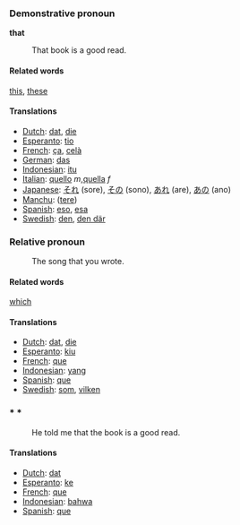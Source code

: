 ===Demonstrative pronoun===

'''that'''

:That book is a good read.

====Related words====
[[this]], [[these]]

====Translations====

*[[Dutch]]: [[dat]], [[die]]
*[[Esperanto]]: [[tio]]
*[[French]]: [[ça]], [[celà]]
*[[German]]: [[das]]
*[[Indonesian]]: [[itu]]
*[[Italian]]: [[quello]] ''m'',[[quella]] ''f''
*[[Japanese]]: [[それ]] (sore), [[その]] (sono), [[あれ]] (are), [[あの]] (ano)
*[[Manchu]]: ([[tere]])
*[[Spanish]]: [[eso]], [[esa]]
*[[Swedish]]: [[den]], [[den där]]

===Relative pronoun===

:The song that you wrote.

====Related words====
[[which]]

====Translations====

*[[Dutch]]: [[dat]], [[die]]
*[[Esperanto]]: [[kiu]]
*[[French]]: [[que]]
*[[Indonesian]]: [[yang]]
*[[Spanish]]: [[que]]
*[[Swedish]]: [[som]], [[vilken]]

=== * * ===

:He told me that the book is a good read.

====Translations====

*[[Dutch]]: [[dat]]
*[[Esperanto]]: [[ke]]
*[[French]]: [[que]]
*[[Indonesian]]: [[bahwa]]
*[[Spanish]]: [[que]]